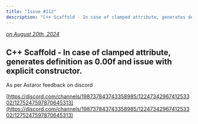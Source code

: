 ```yaml
---
title: "Issue #112"
description: "C++ Scaffold - In case of clamped attribute, generates definition as 0.00f and issue with explicit constructor."
---
```


*[on August 20th, 2024](https://github.com/BlueprintAttributes/BlueprintAttributes/issues/112)*

## C++ Scaffold - In case of clamped attribute, generates definition as 0.00f and issue with explicit constructor.

As per Astaror feedback on discord

[https://discord.com/channels/198737843743358985/1224734296741253302/1275247597870645313](https://discord.com/channels/198737843743358985/1224734296741253302/1275247597870645313)

